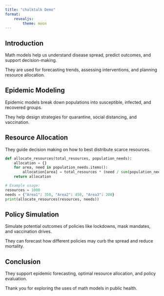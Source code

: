 ```yaml
---
title: "chalktalk Demo"
format: 
    revealjs:
        theme: moon
---
```


## Introduction

::: {.fragment tts="Welcome to the presentation on uses of math models in public health. These models are essential for understanding and improving population health."}
Math models help us understand disease spread, predict outcomes, and support decision-making.
:::

::: {.fragment tts="They provide insights by simulating scenarios and evaluating interventions in real time."}
They are used for forecasting trends, assessing interventions, and planning resource allocation.
:::

## Epidemic Modeling

::: {.fragment tts="Epidemic modeling is one of the core applications in public health. Models such as the SIR model simulate how diseases spread."}
Epidemic models break down populations into susceptible, infected, and recovered groups.
:::

::: {.fragment tts="These models are critical for predicting outbreak peaks and informing public health strategies."}
They help design strategies for quarantine, social distancing, and vaccination.
:::

## Resource Allocation

::: {.fragment tts="Math models assist in optimizing the allocation of limited medical resources like beds, vaccines, and manpower."}
They guide decision making on how to best distribute scarce resources.
:::

::: {.fragment tts="Let's look at a simple code snippet that models resource allocation using Python."}
```python
def allocate_resources(total_resources, population_needs):
    allocation = {}
    for area, need in population_needs.items():
        allocation[area] = total_resources * (need / sum(population_needs.values()))
    return allocation

# Example usage:
resources = 1000
needs = {"Area1": 350, "Area2": 450, "Area3": 200}
print(allocate_resources(resources, needs))
```
:::

## Policy Simulation

::: {.fragment tts="Policy simulation using math models allows public health officials to test intervention strategies before implementing them."}
Simulate potential outcomes of policies like lockdowns, mask mandates, and vaccination drives.
:::

::: {.fragment tts="These simulations help in visualizing the impact of different strategies and making data-driven decisions."}
They can forecast how different policies may curb the spread and reduce mortality.
:::

## Conclusion

::: {.fragment tts="In conclusion, math models are indispensable tools in public health."}
They support epidemic forecasting, optimal resource allocation, and policy evaluation.
:::

::: {.fragment tts="By leveraging these models, public health officials can make informed decisions that ultimately save lives."}
Thank you for exploring the uses of math models in public health.
:::